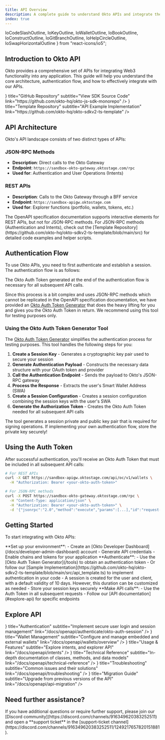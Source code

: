 ```yaml
---
title: API Overview
description: A complete guide to understand Okto APIs and integrate them in your application.
index: true
---
```


  IoCodeSlashOutline, 
  IoKeyOutline, 
  IoWalletOutline, 
  IoBookOutline,
  IoConstructOutline,
  IoGitBranchOutline,
  IoHelpCircleOutline,
  IoSwapHorizontalOutline 
} from "react-icons/io5";

## Introduction to Okto API

Okto provides a comprehensive set of APIs for integrating Web3 functionality into any application. This guide will help you understand the core architecture, authentication flow, and how to effectively integrate with our APIs.

<div className="my-6 grid grid-cols-1 md:grid-cols-2 gap-4">
  <TechnologyCard
    className="h-25"
    icon={<IoGitBranchOutline size={"1.5rem"} />}
    title="GitHub Repository"
    subtitle="View SDK Source Code"
    link="https://github.com/okto-hq/okto-js-sdk-monorepo"
  />
  <TechnologyCard
    className="h-25"
    icon={<IoCodeSlashOutline size={"1.5rem"} />}
    title="Template Repository" 
    subtitle="API Example Implementation"
    link="https://github.com/okto-hq/okto-sdkv2-ts-template"
  />
</div>

## API Architecture

Okto's API landscape consists of two distinct types of APIs:

### JSON-RPC Methods
- **Description**: Direct calls to the Okto Gateway
- **Endpoint**: `https://sandbox-okto-gateway.oktostage.com/rpc`
- **Used for**: Authentication and User Operations (Intents)

### REST APIs
- **Description**: Calls to the Okto Gateway through a BFF service
- **Endpoint**: `https://sandbox-apigw.oktostage.com`
- **Used for**: Explorer functions (portfolio, wallets, tokens, etc.)

<Callout type="info">
  The OpenAPI specification documentation supports interactive elements for REST APIs, but not for JSON-RPC methods. For JSON-RPC methods (Authentication and Intents), check out the [Template Repository](https://github.com/okto-hq/okto-sdkv2-ts-template/blob/main/src) for detailed code examples and helper scripts.
</Callout>

## Authentication Flow

To use Okto APIs, you need to first authenticate and establish a session. The authentication flow is as follows:

<FullscreenImage 
  src="/images/api-auth-flow.png" 
  alt="API Authentication Flow" 
  className="w-full md:w-auto max-w-full rounded-lg shadow-md" 
/>

The Okto Auth Token generated at the end of the authentication flow is necessary for all subsequent API calls. 

Since this process is a bit complex and uses JSON-RPC methods which cannot be replicated in the OpenAPI specification documentation, we have provided an [Okto Auth Token Generator](/tools) that does the heavy lifting for you and gives you the Okto Auth Token in return. We recommend using this tool for testing purposes only.

### Using the Okto Auth Token Generator Tool

The [Okto Auth Token Generator](/tools) simplifies the authentication process for testing purposes. This tool handles the following steps for you:

1. **Create a Session Key** - Generates a cryptographic key pair used to secure your session
2. **Generate Authentication Payload** - Constructs the necessary data structure with your OAuth token and provider
3. **Call the Authentication Endpoint** - Sends the payload to Okto's JSON-RPC gateway
4. **Process the Response** - Extracts the user's Smart Wallet Address (SWA)
5. **Create a Session Configuration** - Creates a session configuration combining the session keys with the user's SWA
6. **Generate the Authorization Token** - Creates the Okto Auth Token needed for all subsequent API calls

<Callout type="warn">
  The tool generates a session private and public key pair that is required for signing operations. If implementing your own authentication flow, store the private key securely!
</Callout>

## Using the Auth Token

After successful authentication, you'll receive an Okto Auth Token that must be included in all subsequent API calls:

```bash
# For REST APIs
curl -X GET https://sandbox-apigw.oktostage.com/api/oc/v1/wallets \
  -H "Authorization: Bearer <your-okto-auth-token>"

# For JSON-RPC methods
curl -X POST https://sandbox-okto-gateway.oktostage.com/rpc \
  -H "Content-Type: application/json" \
  -H "Authorization: Bearer <your-okto-auth-token>" \
  -d '{"jsonrpc":"2.0","method":"execute","params":[...],"id":"request-id"}'
```

## Getting Started

To start integrating with Okto APIs:

<Steps>
  <Step>
  **Set up your environment**:
   - Create an [Okto Developer Dashboard](/docs/developer-admin-dashboard) account
   - Generate API credentials
   - Enable chains and tokens for your application
  </Step>
  <Step>
  **Authenticate**:
   - Use the [Okto Auth Token Generator](/tools) to obtain an authentication token
   - Or follow our [Sample Implementation](https://github.com/okto-hq/okto-sdkv2-ts-template/blob/main/src/api_template.ts) to implement authentication in your code
   - A session is created for the user and client, with a default validity of 10 days. However, this duration can be customized as needed
   - Store your session keys securely
  </Step>
  <Step>
  **Make API calls**:
   - Use the Auth Token in all subsequent requests
   - Follow our [API documentation](#explore-api) for specific endpoints
  </Step>
</Steps>

## Explore API

<div className="my-6 grid grid-cols-1 md:grid-cols-2 gap-4">
  <TechnologyCard
    className="h-25"
    icon={<IoKeyOutline size={"1.5rem"} />}
    title="Authentication"
    subtitle="Implement secure user login and session management"
    link="/docs/openapi/authenticate/okto-auth-session"
  />
  <TechnologyCard
    className="h-25"
    icon={<IoWalletOutline size={"1.5rem"} />}
    title="Wallet Management"
    subtitle="Configure and manage embedded and external wallets"
    link="/docs/openapi/wallets/overview"
  />
  <TechnologyCard
    className="h-25"
    icon={<IoConstructOutline size={"1.5rem"} />}
    title="Usage & Features"
    subtitle="Explore intents, and explorer API"
    link="/docs/openapi/intents"
  />
  <TechnologyCard
    className="h-25"
    icon={<IoBookOutline size={"1.5rem"} />}
    title="Technical Reference"
    subtitle="In-depth documentation of classes, methods, and data models"
    link="/docs/openapi/technical-reference"
  />
  <TechnologyCard
    className="h-25"
    icon={<IoHelpCircleOutline size={"1.5rem"} />}
    title="Troubleshooting"
    subtitle="Common issues and their solutions"
    link="/docs/openapi/troubleshooting"
  />
  <TechnologyCard
    className="h-25"
    icon={<IoSwapHorizontalOutline size={"1.5rem"} />}
    title="Migration Guide"
    subtitle="Upgrade from previous versions of the API"
    link="/docs/openapi/api-migration"
  />
</div>

## Need further assistance?

<Callout>
If you have additional questions or require further support, please join our [Discord community](https://discord.com/channels/916349620383252511) and open a **support ticket** in the [support-ticket channel](https://discord.com/channels/916349620383252511/1249217657820151881).
</Callout>